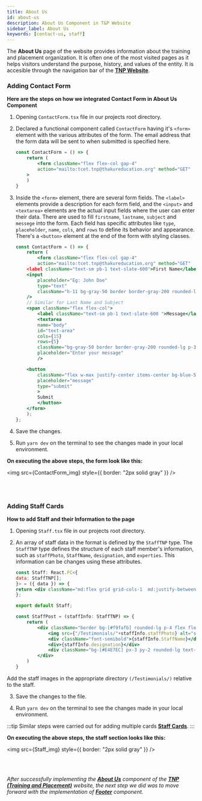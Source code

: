 ```yaml
---
title: About Us
id: about-us
description: About Us Component in T&P Website
sidebar_label: About Us
keywords: [contact-us, staff]
---
```


The **About Us** page of the website provides information about the training and placement organization. It is often one of the most visited pages as it helps visitors understand the purpose, history, and values of the entity. It is accesible through the navigation bar of the [**TNP Website**](https://tnp.tcetmumbai.in/).

### Adding Contact Form 

**Here are the steps on how we integrated Contact Form in About Us Component**

1. Opening `ContactForm.tsx` file in our projects root directory.

2. Declared a functional component called `ContactForm` having it's `<form>` element with the various attributes of the form. The email address that the form data will be sent to when submitted is specified here.

    ```jsx title="ContactForm.tsx" {3-5} showLineNumbers
    const ContactForm = () => {
        return (
            <form className="flex flex-col gap-4"
            action="mailto:tcet.tnp@thakureducation.org" method="GET"
        >
        )
    }
    ```

3. Inside the `<form>` element, there are several form fields. The `<label>` elements provide a description for each form field, and the `<input>` and `<textarea>` elements are the actual input fields where the user can enter their data. There are used to fill `firstname`, `lastname`, `subject` and `messege` into the form. Each field has specific attributes like `type`, `placeholder`, `name`, `cols`, and `rows` to define its behavior and appearance. There's a `<button>` element at the end of the form with styling classes.

    ```jsx title="ContactForm.tsx" {5,13,28} showLineNumbers
    const ContactForm = () => {
        return (
            <form className="flex flex-col gap-4"
            action="mailto:tcet.tnp@thakureducation.org" method="GET"
        <label className="text-sm pb-1 text-slate-600">First Name</label>
        <input
            placeholder="Eg: John Doe"
            type="text"
            className="h-11 bg-gray-50 border border-gray-200 rounded-lg p-3"
        />
        // Similar for Last Name and Subject
        <span className="flex flex-col">
            <label className="text-sm pb-1 text-slate-600 ">Message</label>
            <textarea
            name="body"
            id="text-area"
            cols={15}
            rows={5}
            className="bg-gray-50 border border-gray-200 rounded-lg p-3"
            placeholder="Enter your message"
            />

        <button
            className="flex w-max justify-center items-center bg-blue-500 rounded-lg py-2 px-12 text-white text-base hover:bg-blue-400 mt-2"
            placeholder="message"
            type="submit"
            >
            Submit
            </button>
        </form>
        );
    };
    ```

4. Save the changes.

5. Run `yarn dev` on the terminal to see the changes made in your local environment. 

**On executing the above steps, the form look like this:**


<img src={ContactForm_img} style={{ border: "2px solid gray" }} />

<br />
<br />

### Adding Staff Cards

**How to add Staff and their Information to the page**

1. Opening `Staff.tsx` file in our projects root directory.

2. An array of staff data in the format is defined by the `StaffTNP` type. The `StaffTNP` type defines the structure of each staff member's information, such as `staffPhoto`, `StaffName`, `designation`, and `experties`. This information can be changes using these attributes.

    ```jsx title="Staff.tsx" {2-4,12-14} showLineNumbers
    const Staff: React.FC<{
    data: StaffTNP[];
    }> = ({ data }) => {
    return <div className="md:flex grid grid-cols-1  md:justify-between pt-4 flex-wrap gap-8">{data.map(staff => <StaffPost {...staff}/>)}</div>;
    };

    export default Staff;

    const StaffPost = (staffInfo: StaffTNP) => {
        return (
            <div className="border bg-[#f9fafb] rounded-lg p-4 flex flex-col justify-center items-center gap-2">
                <img src={"/Testimonials/"+staffInfo.staffPhoto} alt="staffFoto" className="w-52 rounded-xl"/>
                <div className="font-semibold">{staffInfo.StaffName}</div>
                <div>{staffInfo.designation}</div>
                <div className="bg-[#E4E7EC] px-3 py-2 rounded-lg text-sm w-full text-slate-600 text-center">{staffInfo.experties}</div>
            </div>
        )
    }
    ``` 

Add the staff images in the appropriate directory `(/Testimonials/)` relative to the staff.

3. Save the changes to the file.

4. Run `yarn dev` on the terminal to see the changes made in your local environment.

:::tip
Similar steps were carried out for adding multiple cards **[Staff Cards](#adding-staff-cards)**. 
::: 

**On executing the above steps, the staff section looks like this:**


<img src={Staff_img} style={{ border: "2px solid gray" }} />

<br />
<br />

_After successfully implementing the **[About Us](about-us)** component of the **[TNP (Training and Placement)](https://tnp.tcetmumbai.in)** website, the next step we did was to move forward with the implementation of **[Footer](footer)** component._